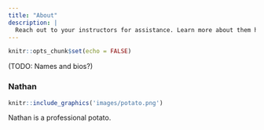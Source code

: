 ```yaml
---
title: "About"
description: |
  Reach out to your instructors for assistance. Learn more about them here.
---
```


```r
knitr::opts_chunk$set(echo = FALSE)
```


(TODO: Names and bios?)

### Nathan

```r
knitr::include_graphics('images/potato.png')
```

Nathan is a professional potato.